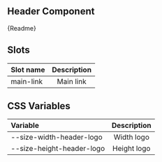
## Header Component

<Canvas withSource="open" withToolbar>
    <Story id="components-molecules-header--header"></Story>
</Canvas>

<Description>{Readme}</Description>

## Slots

| Slot name | Description |
| :-------- | :---------: |
| main-link |  Main link  |

## CSS Variables

| Variable                  | Description |
| :------------------------ | :---------: |
| --size-width-header-logo  | Width logo  |
| --size-height-header-logo | Height logo |
